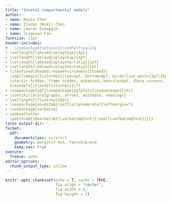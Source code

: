 ```yaml
---
title: "Several compartmental models"
author: 
- name: Kevin Chen
- name: Zixuan (Niki) Chen
- name: Lauren Dimaggio
- name: Jingxuan Fan
fontsize: 11pt
header-includes:
# - \usepackage{setspace}\onehalfspacing
- \setlength{\abovedisplayskip}{4pt}
- \setlength{\belowdisplayskip}{4pt}
- \setlength{\abovedisplayshortskip}{1pt}
- \setlength{\belowdisplayshortskip}{1pt}
- \ifdefined\Shaded\renewenvironment{Shaded}{
  \small\begin{tcolorbox}[top=2pt, bottom=0pt, borderline west={3pt}{0pt}{shadecolor},
  interior hidden, frame hidden, enhanced, boxrule=0pt, sharp corners,
  breakable]}{\end{tcolorbox}}\fi
- \usepackage{pgf}\usepackage{pgfplots}\usepackage{tikz}
- \usetikzlibrary{graphs, arrows, automata, shadings}
- \setlength{\floatsep}{0pt}
- \usepackage{enumitem}\setlist[enumerate]{leftmargin=*}
- \usepackage{verbatim}
- \makeatletter
  \patchcmd{\@verbatim}{\verbatim@font}{\small\verbatim@font}{}{}
latex-output-dir: '..'
format:
  pdf:
    documentclass: scrartcl
    geometry: margin=2.4cm, footskip=1cm
    keep-tex: true
execute:
  freeze: auto
editor_options: 
  chunk_output_type: inline
---
```


```r
knitr::opts_chunk$set(echo = T, cache = TRUE,
                      fig.align = "center",
                      fig.width = 4,
                      fig.height = 3)
```

\begin{figure}[H]
\caption{Compartmental model of Rella et alia (2021), which modeled Covid-19 epidemic dynamics when the emergence of a vaccine-resistant variant is possible.}
\begin{center}
\begin{tikzpicture}[>= stealth, shorten >= 0pt,
                    auto, node distance=4.5cm, semithick]
\tikzstyle{every state}=[shape=rectangle, draw=black, 
                    semithick, inner sep=1pt, minimum size=1cm]
  \node[state] (S) {$S$};
  \node[state] (Iwt) [right of=S] {$I_{wt}$};
  \node[state] (R)   [right of=Iwt] {$R$};
  \node[state] (Ir)  [below right of=S, node distance=3cm, xshift=1.25cm] {$I_r$};
  \node[state] (D)   [right of=Ir] {$D$};
  \node[state] (V)   [below of=S, node distance=5cm] {$V$};
  \node[state] (IrV) [above right of=V, node distance=2.12cm, yshift=0.25cm] {$I_r^V$};
  \node[state] (RV)  [right of=V, node distance=3cm] {$R^V$};
  \path[->]    (S)   edge node {$\beta$} (Iwt);
  \path[->]    (S)   edge node {$\theta$} (V);
  \path[->]    (Iwt) edge node {$\gamma$} (R);
  \path[->]    (R)   edge [bend right=30] node [yshift=0.55cm] {$\mu$} (S);
  \path[->]    (Iwt) edge [bend right=15] node [yshift=0.25cm,xshift=-0.5cm] {$\delta$} (D);
  \path[->]    (R)   edge [bend left=55] node {$\theta$} (RV);
  \path[->]    (RV)  edge node {$\mu$} (V);
  \path[->]    (V)   edge node {$\beta$} (IrV);
  \path[->]    (IrV) edge node {$\gamma$} (RV);
  \path[->]    (IrV) edge [bend right=25] node {$\delta$} (D);
  \path[->]    (S)   edge node {$\beta$} (Ir);
  \path[->]    (Ir)  edge [bend right=12] node [yshift=-0.35cm, xshift=-1.2cm] {$\gamma$} (R);
  \path[->]    (Ir)  edge [bend right=30] node {$\delta$} (D);
  \path[->]    (Iwt) edge [style=dashed, bend right=5] node [yshift=0.45cm, xshift=-0.4cm] {$p$} (Ir);
\end{tikzpicture}
\end{center}
\end{figure}

\begin{figure}[H]
\caption{Compartmental model of Rella et alia (2021), extended to allow vaccinated individuals to return to being susceptible.}
\begin{center}
\begin{tikzpicture}[>= stealth, shorten >= 0pt,
                    auto, node distance=4.5cm, semithick]
\tikzstyle{every state}=[shape=rectangle, draw=black, 
                    semithick, inner sep=1pt, minimum size=1cm]
  \node[state] (S) {$S$};
  \node[state] (Iwt) [right of=S] {$I_{wt}$};
  \node[state] (R)   [right of=Iwt] {$R$};
  \node[state] (Ir)  [below right of=S, node distance=3cm, xshift=1.25cm] {$I_r$};
  \node[state] (D)   [right of=Ir] {$D$};
  \node[state] (V)   [below of=S, node distance=5cm] {$V$};
  \node[state] (IrV) [above right of=V, node distance=2.12cm, yshift=0.25cm] {$I_r^V$};
  \node[state] (RV)  [right of=V, node distance=3cm] {$R^V$};
  \path[->]    (S)   edge node {$\beta$} (Iwt);
  \path[->]    (S)   edge node {$\theta$} (V);
  \path[->]    (Iwt) edge node {$\gamma$} (R);
  \path[->]    (R)   edge [bend right=30] node [yshift=0.55cm] {$\mu$} (S);
  \path[->]    (Iwt) edge [bend right=15] node [yshift=0.25cm,xshift=-0.5cm] {$\delta$} (D);
  \path[->]    (R)   edge [bend left=55] node {$\theta$} (RV);
  \path[->]    (RV)  edge node {$\mu$} (V);
  \path[->]    (V)   edge node {$\beta$} (IrV);
  \path[->]    (IrV) edge node {$\gamma$} (RV);
  \path[->]    (IrV) edge [bend right=25] node {$\delta$} (D);
  \path[->]    (S)   edge node {$\beta$} (Ir);
  \path[->]    (Ir)  edge [bend right=12] node [yshift=-0.35cm, xshift=-1.2cm] {$\gamma$} (R);
  \path[->]    (Ir)  edge [bend right=30] node {$\delta$} (D);
  \path[->]    (Iwt) edge [style=dashed, bend right=5] node [yshift=0.45cm, xshift=-0.4cm] {$p$} (Ir);
  \path[->]    (V) edge [bend left=30] node {$\omega$} (S);
\end{tikzpicture}
\end{center}
\end{figure}

\begin{figure}[H]
\caption{Compartmental model for capturing waning immunity and incomplete vaccination.}
\begin{center}
\begin{tikzpicture}[>= stealth, shorten >= 0pt,
                    auto, node distance=3.5cm, semithick]
\tikzstyle{every state}=[shape=rectangle, draw=black, 
                    semithick, inner sep=1pt, minimum size=1cm]
  \node[state] (S) {$S$};
  \node[state] (I0) [right of=S] {$I_0$};
  \node[state] (R0) [right of=I0, yshift=1cm] {$R_0$};
  \node[state] (D0)  [right of=I0, yshift=-1cm] {$D$};
  %
  \node[state] (V1) [below of=S, node distance=4cm] {$V_1$};
  \node[state] (I1) [right of=V1] {$I_1$};
  \node[state] (R1) [right of=I1, yshift=1cm] {$R_1$};
  \node[state] (D1) [right of=I1, yshift=-1cm] {$D$};
  %
  \node[state] (V2) [below of=V1, node distance=4cm] {$V_2$};
  \node[state] (I2) [right of=V2] {$I_2$};
  \node[state] (R2) [right of=I2, yshift=1cm] {$R_2$};
  \node[state] (D2) [right of=I2, yshift=-1cm] {$D$};
  %
  \path[->]  (S)  edge node {$\beta$} (I0);
  \path[->]  (V1) edge node {$\beta_1$} (I1);
  \path[->]  (V2) edge node {$\beta_2$} (I2);
  \path[->]  (S)  edge node {$\theta$} (V1);
  \path[->]  (V1) edge node {$\theta$} (V2);
  \path[->]  (V1) edge [bend left=30] node {$\omega$} (S);
  \path[->]  (V2) edge [bend left=45] node {$\omega$} (S);
  %
  \path[->]  (I0) edge node {$\gamma$} (R0);
  \path[->]  (I1) edge node {$\gamma$} (R1);
  \path[->]  (I2) edge node {$\gamma$} (R2);
  %
  \path[->]  (R0) edge [bend right=30] node [yshift=0.65cm] {$\mu$} (S);
  \path[->]  (R1) edge [bend right=30] node [yshift=0.65cm] {$\mu$} (V1);
  \path[->]  (R2) edge [bend right=30] node [yshift=0.65cm] {$\mu$} (V2);
  %
  \path[->]  (I0) edge node {$\delta$} (D0);
  \path[->]  (I1) edge node {$\delta_1$} (D1);
  \path[->]  (I2) edge node {$\delta_2$} (D2);
\end{tikzpicture}
\end{center}
\end{figure}